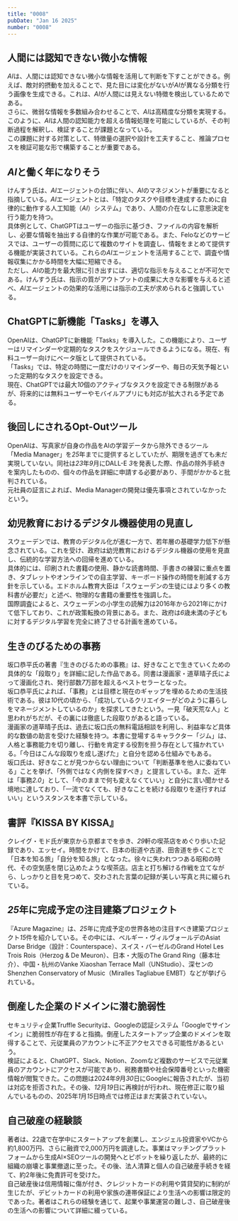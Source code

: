 ```yaml
---
title: "0008"
pubDate: "Jan 16 2025"
number: "0008"
---
```



## 人間には認知できない微小な情報

*AI*は、人間には認知できない微小な情報を活用して判断を下すことができる。例えば、敵対的摂動を加えることで、見た目には変化がないが*AI*が異なる分類を行う画像を生成できる。これは、*AI*が人間には見えない特徴を検出しているためである。  
さらに、微弱な情報を多数組み合わせることで、*AI*は高精度な分類を実現する。このように、*AI*は人間の認知能力を超える情報処理を可能にしているが、その判断過程を解釈し、検証することが課題となっている。  
この課題に対する対策として、特徴量の選択や設計を工夫すること、推論プロセスを検証可能な形で構築することが重要である。

<QuoteLink
  link="https://joisino.hatenablog.com/entry/superai"
  text="AIが人間の認知を超える理由"
  site="はてなブログ"
/>

## *AI*と働く年になりそう

けんすう氏は、*AI*エージェントの台頭に伴い、*AI*のマネジメントが重要になると指摘している。*AI*エージェントとは、「特定のタスクや目標を達成するために自律的に動作する人工知能（_AI_）システム」であり、人間の介在なしに意思決定を行う能力を持つ。  
具体例として、ChatGPTはユーザーの指示に基づき、ファイルの内容を解析し、必要な情報を抽出する自律的な作業が可能である。また、Feloなどのサービスでは、ユーザーの質問に応じて複数のサイトを調査し、情報をまとめて提供する機能が実装されている。これらの*AI*エージェントを活用することで、調査や情報収集にかかる時間を大幅に短縮できる。  
ただし、*AI*の能力を最大限に引き出すには、適切な指示を与えることが不可欠である。けんすう氏は、指示の質がアウトプットの成果に大きな影響を与えると述べ、*AI*エージェントの効果的な活用には指示の工夫が求められると強調している。

<QuoteLink
  link="https://kensuu.com/n/ndf6abb260dc6?sub_rt=share_pb"
  text="2025年はAIと働く年になりそうですが一番大事なことってここだよね"
  site="note"
/>

## ChatGPTに新機能「Tasks」を導入

OpenAIは、ChatGPTに新機能「Tasks」を導入した。この機能により、ユーザーはリマインダーや定期的なタスクをスケジュールできるようになる。現在、有料ユーザー向けにベータ版として提供されている。  
「Tasks」では、特定の時間に一度だけのリマインダーや、毎日の天気予報といった定期的なタスクを設定できる。  
現在、ChatGPTでは最大*10*個のアクティブなタスクを設定できる制限があるが、将来的には無料ユーザーやモバイルアプリにも対応が拡大される予定である。

<QuoteLink
  link="https://help.openai.com/en/articles/10291617-scheduled-tasks-in-chatgpt"
  text="Scheduled tasks in ChatGPT"
  site="OpenAI Help Center"
/>

## 後回しにされるOpt-Outツール

OpenAIは、写真家が自身の作品をAIの学習データから除外できるツール「Media Manager」を*25*年までに提供するとしていたが、期限を過ぎても未だ実現していない。同社は*23*年*9*月にDALL-E *3*を発表した際、作品の除外手続きを案内したものの、個々の作品を詳細に申請する必要があり、手間がかかると批判されている。  
元社員の証言によれば、Media Managerの開発は優先事項とされていなかったという。

<QuoteLink
  link="https://petapixel.com/2025/01/06/openai-fails-to-deliver-opt-out-system-for-photographers/"
  text="OpenAI Fails to Deliver Opt-Out System for Photographers"
  site="PetaPixel"
/>

## 幼児教育におけるデジタル機器使用の見直し

スウェーデンでは、教育のデジタル化が進む一方で、若年層の基礎学力低下が懸念されている。これを受け、政府は幼児教育におけるデジタル機器の使用を見直し、伝統的な学習方法への回帰を進めている。  
具体的には、印刷された書籍の使用、静かな読書時間、手書きの練習に重点を置き、タブレットやオンラインでの自主学習、キーボード操作の時間を削減する方針を示している。エドホルム教育大臣は「スウェーデンの生徒にはより多くの教科書が必要だ」と述べ、物理的な書籍の重要性を強調した。  
国際調査によると、スウェーデンの小学生の読解力は2016年から2021年にかけて低下しており、これが政策転換の背景にある。また、政府は*6*歳未満の子どもに対するデジタル学習を完全に終了させる計画を進めている。

<QuoteLink
  link="https://apnews.com/article/sweden-digital-education-backlash-reading-writing-1dd964c628f76361c43dbf3964f7dbf4"
  text="Sweden brings more books and handwriting practice back to its tech-heavy schools"
  site="AP News"
/>

## 生きのびるための事務

坂口恭平氏の著書『生きのびるための事務』は、好きなことで生きていくための具体的な「段取り」を詳細に記した作品である。同書は漫画家・道草晴子氏によって漫画化され、発行部数*7*万部を超えるベストセラーとなった。  
坂口恭平氏によれば、「事務」とは目標と現在のギャップを埋めるための生活技術である。彼は*10*代の頃から、「成功しているクリエイターがどのように暮らしをマネージメントしているのか」を探求してきたという。一見「破天荒な人」と思われがちだが、その裏には徹底した段取りがあると語っている。  
漫画家の道草晴子氏は、過去に坂口氏の無料電話相談を利用し、利益率など具体的な数値の助言を受けた経験を持つ。本書に登場するキャラクター「ジム」は、人格と事務能力を切り離し、行動を肯定する役割を担う存在として描かれている。「今日はこんな段取りを成し遂げた」と自分を認める仕組みでもある。  
坂口氏は、好きなことが見つからない理由について「判断基準を他人に委ねている」ことを挙げ、「外側ではなく内側を探すべき」と提言している。また、近年は「事務*2.0*」として、「今のままで何も変えなくていい」と自分に言い聞かせる境地に達しており、「一流でなくても、好きなことを続ける段取りを遂行すればいい」というスタンスを本書で示している。

<QuoteLink
  link="https://book.asahi.com/article/15424512"
  text="破天荒でいるために「事務」を徹底する"
  site="好書好日"
/>

## 書評『KISSA BY KISSA』

クレイグ・モド氏が東京から京都までを歩き、*29*軒の喫茶店をめぐり歩いた記録であり、エッセイ。時間をかけて、日本の街道や古道、田舎道を歩くことで「日本を知る旅」「自分を知る旅」となった。徐々に失われつつある昭和の時代、その空気感を閉じ込めたような喫茶店。店主と打ち解ける作戦を立てながら、しっかりと目を見つめて、交わされた言葉の記録が美しい写真と共に綴られている。

<QuoteLink
  link="https://craigmod.com/books/kissa_by_kissa-ja/"
  text="Kissa by Kissa: 路上と喫茶 僕が日本を歩いて旅する理由"
  site="craigmod.com"
/>

## *25*年に完成予定の注目建築プロジェクト

『Azure Magazine』は、*25*年に完成予定の世界各地の注目すべき建築プロジェクト*15*件を紹介している。その中には、ベルギー・ヴィルヴォールデのAsiat Darse Bridge（設計：Counterspace）、スイス・バーゼルのGrand Hotel Les Trois Rois（Herzog & De Meuron）、日本・大阪のThe Grand Ring（藤本壮介）、中国・杭州のVanke Xiaoshan Terrace Mall（UNStudio）、深センのShenzhen Conservatory of Music（Miralles Tagliabue EMBT）などが挙げられている。

<QuoteLink
  link="https://www.azuremagazine.com/article/15-projects-that-will-shape-architecture-in-2025/"
  text="15 Projects that Will Shape Architecture in 2025"
  site="Azure Magazine"
/>

## 倒産した企業のドメインに潜む脆弱性

セキュリティ企業Truffle Securityは、Googleの認証システム「Googleでサインイン」に脆弱性が存在すると指摘。倒産したスタートアップ企業のドメインを取得することで、元従業員のアカウントに不正アクセスできる可能性があるという。  
検証によると、ChatGPT、Slack、Notion、Zoomなど複数のサービスで元従業員のアカウントにアクセスが可能であり、税務書類や社会保障番号といった機密情報が閲覧できた。この問題は2024年*9*月*30*日にGoogleに報告されたが、当初は対応を拒否された。その後、*12*月*19*日に再検討が行われ、現在修正に取り組んでいるものの、2025年*1*月*15*日時点では修正はまだ実装されていない。

<QuoteLink
  link="https://ascii.jp/elem/000/004/245/4245461/"
  text="「Googleでサインイン」の重大な脆弱性が指摘される"
  site="ASCII.jp"
/>

## 自己破産の経験談

著者は、22歳で在学中にスタートアップを創業し、エンジェル投資家やVCから約1,800万円、さらに融資で2,000万円を調達した。事業はマッチングプラットフォームから生成AI×SEOツールの開発へとピボットを繰り返したが、最終的に組織の崩壊と事業撤退に至った。その後、法人清算と個人の自己破産手続きを経て、約2年後に免責許可を受けた。  
自己破産後は信用情報に傷が付き、クレジットカードの利用や賃貸契約に制約が生じたが、デビットカードの利用や家族の連帯保証により生活への影響は限定的であった。著者はこれらの経験を通じて、起業や事業運営の難しさ、自己破産後の生活への影響について詳細に綴っている。

<QuoteLink
  link="https://note.com/tubeyou_1000/n/n93ff18cfd6c1"
  text="事業失敗し26歳で自己破産するまでと、自己破産したらどうなるのか。について"
  site="note"
/>
